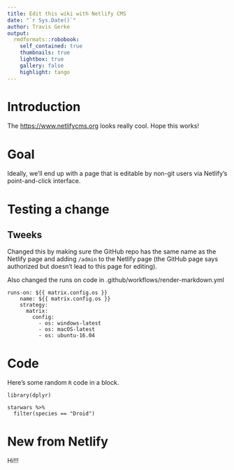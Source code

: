 ```yaml
---
title: Edit this wiki with Netlify CMS
date: "`r Sys.Date()`"
author: Travis Gerke
output:
  rmdformats::robobook:
    self_contained: true
    thumbnails: true
    lightbox: true
    gallery: false
    highlight: tango
---
```

# Introduction

The [https://www.netlifycms.org](NetlifyCMS) looks really cool. Hope this works!

# Goal

Ideally, we'll end up with a page that is editable by non-git users via Netlify's point-and-click interface.

# Testing a change

## Tweeks

Changed this by making sure the GitHub repo has the same name as the Netlify page and adding ```/admin``` to the Netlify page (the GitHub page says authorized but doesn't lead to this page for editing).

Also changed the runs on code in .github/workflows/render-markdown.yml

```    
runs-on: ${{ matrix.config.os }}
    name: ${{ matrix.config.os }}
    strategy:
      matrix:
        config:
          - os: windows-latest
          - os: macOS-latest
          - os: ubuntu-16.04
```
# Code

Here's some random `R` code in a block.

```
library(dplyr)

starwars %>% 
  filter(species == "Droid")
```

# New from Netlify

Hi!!!